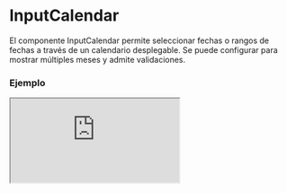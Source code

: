 
# InputCalendar

El componente InputCalendar permite seleccionar fechas o rangos de fechas a través de un calendario desplegable. Se puede configurar para mostrar múltiples meses y admite validaciones.

### Ejemplo

<Iframe minHeightIframe="30dvh" src="https://fenextjs-component-storybook.vercel.app/iframe.html?args=&id=input-inputcalendar--index&viewMode=story" />

### Importacion

Para importar el componente InputCalendar, se puede hacer desde fenextjs

```tsx copy
import { InputCalendar } from "fenextjs";
```

### Parametros

| Parametro | Tipo | Requerido | Default | Descripcion |
| --------- | ---- | --------- | ------- | ----------- |
| nMonthShow | number | no | 1 | Cantidad de meses que se mostrarán simultáneamente en el calendario. |
| icon | ReactNode | no | \<SvgDate /\> | Icono que se mostrará en el campo de entrada del calendario. |
| type | 'normal' \| 'range' | no | 'normal' | Define si el calendario es para una selección única ('normal') o un rango de fechas ('range'). |
| defaultValue | Date | no |  | La fecha predeterminada seleccionada para el modo 'normal'. |
| value | Date | no |  | La fecha seleccionada actualmente en el modo 'normal'. |
| defaultValueRange | Date[] | no |  | El rango de fechas predeterminado para el modo 'range'. |
| valueRange | Date[] | no |  | El rango de fechas seleccionado actualmente en el modo 'range'. |
| onChange | (d: Date \| undefined) =\> void | no |  | Función que se ejecuta cuando se selecciona una fecha en el modo 'normal'. |
| onChangeRange | (d: Date[]) =\> void | no |  | Función que se ejecuta cuando se selecciona un rango de fechas en el modo 'range'. |
| validator | any | no |  | Validador personalizado que permite agregar reglas para validar las fechas seleccionadas. |
| errorWithIsChange | boolean | no | true | Indica si los errores de validación deben mostrarse al cambiar la fecha. |
| min | Date | no |  | Fecha mínima seleccionable. |
| max | Date | no |  | Fecha máxima seleccionable. |

### Storybook

Para ver el storybook del componente lo puede hacer con este [link](https://fenextjs-component-storybook.vercel.app/?path=/story/input-inputcalendar--index)

### Usos

- Calendario básico

```tsx copy
<InputCalendar defaultValue={new Date()} onChange={(date) => console.log(date)} />
```

- Calendario con selección de rango

```tsx copy
<InputCalendar type="range" defaultValueRange={[new Date(), new Date()]} onChangeRange={(range) => console.log(range)} />
```

- Calendario mostrando múltiples meses

```tsx copy
<InputCalendar nMonthShow={3} defaultValue={new Date()} onChange={(date) => console.log(date)} />
```

